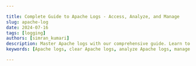 ```yaml
---

title: Complete Guide to Apache Logs - Access, Analyze, and Manage
slug: apache-log
date: 2024-07-16
tags: [logging]
authors: [simran_kumari]
description: Master Apache logs with our comprehensive guide. Learn to access, analyze, and manage Apache log files, understand logging levels, and implement advanced log management techniques.
keywords: [Apache logs, clear Apache logs, analyze Apache logs, manage Apache logs, Apache logging levels, Apache log files, access Apache logs, Apache log analysis, Apache log management, Apache error logs]

---
```


<head>
<script
    type="application/ld+json"
    dangerouslySetInnerHTML={{ __html: JSON.stringify({
  "@context": "https://schema.org",
  "@type": "TechArticle",
  "headline": "Complete Guide to Apache Logs - Access, Analyze, and Manage",
  "alternativeHeadline": "Master Apache logs with our comprehensive guide. Learn to access, analyze, and manage Apache log files, understand logging levels, and implement advanced log management techniques.",
  "author": {
    "@type": "Person",
    "name": "Simran Kumari"
  },
  "publisher": {
    "@type": "Organization",
    "name": "SigNoz",
    "logo": {
      "@type": "ImageObject",
      "url": "https://signoz.io/img/SigNozLogo-orange.svg"
    }
  },
  "datePublished": "2024-07-16T00:00:00Z",
  "dateModified": "2024-07-16T00:00:00Z",
  "mainEntityOfPage": {
    "@type": "WebPage",
    "@id": "https://signoz.io/guides/apache-log/"
  },
  "description": "Master Apache logs with our comprehensive guide. Learn to access, analyze, and manage Apache log files, understand logging levels, and implement advanced log management techniques.",
  "keywords": "Apache logs, clear Apache logs, analyze Apache logs, manage Apache logs, Apache logging levels, Apache log files, access Apache logs, Apache log analysis, Apache log management, Apache error logs",
  "articleSection": "Technology",
  "inLanguage": "en",
  "isPartOf": {
    "@type": "Blog",
    "name": "SigNoz Blog",
    "url": "https://signoz.io/blog/"
  },
  "about": [
    {
      "@type": "Thing",
      "name": "Apache Logs",
      "description": "Logs generated by the Apache HTTP Server that record various events, requests, and errors occurring on the server."
    },
    {
      "@type": "Thing",
      "name": "Log Management",
      "description": "Techniques and practices for efficiently handling log files generated by applications and systems."
    },
    {
      "@type": "Thing",
      "name": "Log Analysis",
      "description": "The process of reviewing and interpreting log files to monitor system performance and identify issues."
    }
  ],
  "mentions": [
    {
      "@type": "SoftwareApplication",
      "name": "Apache",
      "applicationCategory": "Web Server"
    },
    {
      "@type": "SoftwareApplication",
      "name": "SigNoz",
      "applicationCategory": "Observability Platform"
    }
  ],
  "mainEntity": {
    "@type": "FAQPage",
    "mainEntity": [
      {
        "@type": "Question",
        "name": "What are Apache logs?",
        "acceptedAnswer": {
          "@type": "Answer",
          "text": "Apache logs are text files generated by the Apache HTTP Server that record various events, requests, and errors occurring on the server. They provide valuable insights into server performance and user activity."
        }
      },
      {
        "@type": "Question",
        "name": "How to check access logs?",
        "acceptedAnswer": {
          "@type": "Answer",
          "text": "You can check access logs by using command-line tools such as 'cat', 'tail', or 'less' on the log file, typically located at '/var/log/apache2/access.log' or '/var/log/httpd/access_log'. For example, use 'tail -f /var/log/apache2/access.log' to view logs in real-time."
        }
      },
      {
        "@type": "Question",
        "name": "What are the two types of log files Apache keeps?",
        "acceptedAnswer": {
          "@type": "Answer",
          "text": "Apache primarily keeps two types of log files: access logs, which record all requests received by the server, and error logs, which capture issues and errors encountered during processing requests."
        }
      },
      {
        "@type": "Question",
        "name": "What are the Apache logging levels?",
        "acceptedAnswer": {
          "@type": "Answer",
          "text": "Apache logging levels indicate the severity of events logged. They range from high-severity levels like 'emerg' and 'alert' to lower-severity levels like 'info' and 'debug'."
        }
      },
      {
        "@type": "Question",
        "name": "Where are Apache logs kept?",
        "acceptedAnswer": {
          "@type": "Answer",
          "text": "Apache logs are usually stored in the '/var/log/apache2/' directory on Debian-based systems or '/var/log/httpd/' on Red Hat-based systems. The specific log file names typically include 'access.log' and 'error.log'."
        }
      }
    ]
  },
  "tutorial": {
    "@type": "HowTo",
    "name": "How to Access and Manage Apache Logs",
    "step": [
      {
        "@type": "HowToStep",
        "name": "Access Apache Logs",
        "text": "Apache logs are typically located in the /var/log/apache2/ or /var/log/httpd/ directory. You can view them using command-line tools such as 'cat', 'tail', or 'less'."
      },
      {
        "@type": "HowToStep",
        "name": "Analyze Apache Logs",
        "text": "Use log analysis tools or scripts to review and interpret Apache log entries. This helps in monitoring server performance, identifying issues, and understanding user behavior."
      },
      {
        "@type": "HowToStep",
        "name": "Manage Apache Logs",
        "text": "Implement log rotation and compression using tools like 'logrotate' to manage log file sizes and ensure efficient log management."
      },
      {
        "@type": "HowToStep",
        "name": "Configure Apache Logging",
        "text": "Modify the httpd.conf or apache2.conf file to customize log file paths and formats. Use the ErrorLog and CustomLog directives to specify log file locations and log formats."
      },
      {
        "@type": "HowToStep",
        "name": "Integrate with SigNoz",
        "text": "Set up SigNoz and configure Apache to send logs to SigNoz for centralized monitoring and advanced log analysis capabilities."
      }
    ]
  }
}) }}
  />
</head>


Apache logs are crucial for understanding and managing the behavior of your web server. They provide detailed records of server activity, capturing essential data such as client IP addresses, request methods, requested URLs, response status codes, user agents, and timestamps. This information is invaluable for troubleshooting issues, performing security analysis, and optimizing performance, making Apache logs an essential component of server management.

This guide aims to provide a thorough understanding of Apache logs, covering everything from their basic structure to advanced analysis and automation techniques using tools like SigNoz.

## Understanding Apache Logs

Understanding Apache logs is essential for effectively managing and maintaining an Apache web server. These logs provide valuable insights into server operations, performance, and security. In this section, you will dive into the world of Apache logs.

### What are Apache logs?

Apache logs are records of various events and activities that occur on an Apache web server. They capture information about requests made to the server, errors encountered, and other server operations. These logs are invaluable for system administrators and developers for monitoring server health, troubleshooting problems, and ensuring optimal performance and security.

### Types of Apache Logs

Apache logs come in different types, each serving a specific purpose. The two primary types of logs are access logs and error logs.

1. Access Logs
    - Access logs record all requests made to the server. They typically include information such as the IP address of the client, request time, requested URL, HTTP status code, and user agent.
    - Example:
        
        ```bash
        127.0.0.1 - frank [18/Jul/2024:13:55:36 -0700] "GET /apache_pb.gif HTTP/1.0" 200 2326
        ```
        
        Explanation of Components:
        
        - 127.0.0.1: The IP address of the client making the request.
        - frank: The user identifier for the client, typically provided by HTTP authentication.
        - [18/Jul/2024:13:55:36 -0700]: The date and time when the request was made, followed by the time zone offset.
        - "GET /apache_pb.gif HTTP/1.0": The request line from the client. This includes:
            - GET: The HTTP method used.
            - /apache_pb.gif: The requested URL.
            - HTTP/1.0: The HTTP protocol version used.
        - 200: The HTTP status code returned by the server, indicating the result of the request (200 means OK).
        - 2326: The size of the response in bytes, excluding headers.
2. Error Logs
    - Error logs capture issues that the server encounters while processing requests. This includes errors such as file not found, server misconfigurations, and more.
    - Example:
        
        ```bash
        [Fri Jul 14 14:32:14.873076 2024] [core:notice] [pid 1234] AH00094: Command line: '/usr/sbin/httpd -D FOREGROUND'
        ```
        
        Explanation of Components:
        
        - [Fri Jul 14 14:32:14.873076 2024]: The date and time when the error occurred, down to microseconds.
        - [core]: The module and the severity level of the message.
            - core: The module where the error or notice originated.
            - notice: The severity level of the message, indicating its importance.
        - [pid 1234]: The process ID of the server process that encountered the issue.
        - AH00094: The unique identifier for the specific error or notice.
        - Command line: '/usr/sbin/httpd -D FOREGROUND': The command line that was used to start the server.

### Common Use Cases for Log Analysis

Analyzing Apache logs is essential for various aspects of web server management. Here are some common use cases for log analysis:

1. Performance Monitoring: Analyze access logs to monitor server load, response times, and traffic patterns. This helps identify performance bottlenecks and optimize server configurations.
2. Security Auditing: Review logs to detect unauthorized access attempts, suspicious activities, and potential security breaches. Error logs, in particular, can highlight attempts to exploit server vulnerabilities.
3. Troubleshooting: Use error logs to diagnose and resolve issues such as server misconfigurations, missing files, or application errors. This aids in maintaining server reliability and uptime.
4. Traffic Analysis: Analyze access logs by analyzing user behaviour, popular pages, and traffic sources. This information can be used to improve user experience and strategic planning.

<Figure src="/img/guides/2024/07/apache-log-Untitled.webp" alt="Common use case for Apache log analysis" caption="Common use case for Apache log analysis" />

## Configuring Apache Logging

Configuring Apache logging is crucial for ensuring that log data is properly captured and stored for analysis. This section covers default log locations on different operating systems, changing the default log location, and configuring log file paths and names in the `httpd.conf` or `apache2.conf` file.

### Default Log Locations

Knowing the default log locations helps in quickly accessing the logs for initial setup and troubleshooting. The default log locations vary between operating systems.

- Linux
    - Access Logs: `/var/log/apache2/access.log` or `/var/log/httpd/access_log`
    - Error Logs: `/var/log/apache2/error.log` or `/var/log/httpd/error_log`
- Windows
    - Access Logs: `C:\Program Files\Apache Group\Apache2\logs\access.log`
    - Error Logs: `C:\Program Files\Apache Group\Apache2\logs\error.log`

### Changing the Default Apache Log Location

Changing the default log location can help organize logs better or direct them to a centralized logging system.

1. Open the Apache configuration file (typically `httpd.conf` or `apache2.conf`).
2. Locate the `CustomLog` directive for access logs and the `ErrorLog` directive for error logs.
3. Modify the file paths as needed.

Example:

```bash
ErrorLog "/path/to/new/error.log"
CustomLog "/path/to/new/access.log" common
```

- ErrorLog: This directive specifies the file path where the error logs will be written. Changing it to `"/path/to/new/error.log"` directs Apache to store error logs in the specified location.
- CustomLog: This directive specifies the file path for access logs and the log format. The `"common"` keyword indicates that the access log entries will be in the Common Log Format (CLF), a standardized format used for web server log files.

### Configuring Log File Paths and Names in `httpd.conf`

Customizing log file paths and names in the `httpd.conf` file allows for better log management and clarity.

1. Open the `httpd.conf` file in a text editor.
2. Define the log file paths and names using the `ErrorLog` and `CustomLog` directives.

Example configuration:

```bash
# Define the error log file
ErrorLog "/var/log/apache2/custom_error.log"

# Define the access log file with a custom log format
LogFormat "%h %l %u %t \"%r\" %>s %b" custom
CustomLog "/var/log/apache2/custom_access.log" custom
```

ErrorLog "/var/log/apache2/custom_error.log"

- ErrorLog: This directive specifies where the server should write error logs.
- "/var/log/apache2/custom_error.log": This path sets a custom location and name for the error log file. By specifying this path, the error logs will be written to `/var/log/apache2/custom_error.log`.

LogFormat "%h %l %u %t "%r" %>s %b" custom

- LogFormat: This directive defines the format of log entries.
- "%h %l %u %t "%r" %>s %b": This format string specifies what data to include in the log entries.
    - %h: Remote host (IP address)
    - %l: Remote logname (usually)``
    - %u: Remote user (if authenticated)
    - %t: Time the request was received
    - "%r": The request line from the client (e.g., `GET / HTTP/1.0`)
    - %>s: Status code sent to the client
    - %b: Size of the response in bytes, excluding HTTP headers
- custom: This keyword assigns a name to this custom log format, which can be referenced later.

CustomLog "/var/log/apache2/custom_access.log" custom

- CustomLog: This directive specifies where the server should write access logs and what format to use.
- "/var/log/apache2/custom_access.log": This path sets a custom location and name for the access log file. By specifying this path, the access logs will be written to `/var/log/apache2/custom_access.log`.
- custom: This references the custom log format defined earlier.

### Using Piped Logs

Piped logs provide a powerful way to manage log data by directing log entries through an external program, allowing for real-time processing and more flexible handling of log files.

Piped logs use an external program to handle log entries. This is useful for advanced logging requirements, such as real-time log analysis or integration with centralized logging systems.

To configure piped logs, use the pipe symbol (`|`) followed by the path to the external program in the `ErrorLog` and `CustomLog` directives.

Example configuration:

```bash
# Define piped error log
ErrorLog "|/usr/bin/rotatelogs /var/log/apache2/error_log.%Y-%m-%d 86400"

# Define piped access log with a custom log format
CustomLog "|/usr/bin/rotatelogs /var/log/apache2/access_log.%Y-%m-%d 86400" custom
```

- ErrorLog "|/usr/bin/rotatelogs /var/log/apache2/error_log.%Y-%m-%d 86400"
    - This configuration uses `rotatelogs`, a utility that manages log file rotation.
    - "|/usr/bin/rotatelogs": The pipe symbol (`|`) directs the log output to the `rotatelogs` program.
    - "/var/log/apache2/error_log.%Y-%m-%d": The log file name pattern includes the date, creating a new log file daily.
    - 86400: The time in seconds (86400 seconds = 24 hours) to rotate the log file.
- CustomLog "|/usr/bin/rotatelogs /var/log/apache2/access_log.%Y-%m-%d 86400" custom
    - This configuration similarly uses `rotatelogs` for the access log.
    - "|/usr/bin/rotatelogs": The pipe symbol (`|`) directs the log output to the `rotatelogs` program.
    - "/var/log/apache2/access_log.%Y-%m-%d": The log file name pattern includes the date, creating a new log file daily.
    - custom: This references the previously defined custom log format.

### Log rotation and management with `logrotate`

To ensure Apache logs do not consume excessive disk space, integrating `logrotate` is essential. This utility automates the rotation, compression, and removal of old log files. Proper configuration of `logrotate` helps maintain manageable log file sizes while preserving necessary data for analysis and troubleshooting.

### Configuring `logrotate` for Apache Logs:

1. Install `logrotate`: Ensure `logrotate` is installed on your system. It is typically pre-installed on most Linux distributions. If not, you can install it using the package manager:
    
    ```bash
    sudo yum install logrotate
    ```
    
2. Create a Logrotate Configuration File: Create a configuration file `/etc/logrotate/httpd` for Apache logs. This file will define how and when logs are rotated.
    
    Example Configuration:
    
    ```
    /var/log/httpd/*.log {
        daily
        rotate 7
        compress
        delaycompress
        missingok
        notifempty
        create 0640 root adm
        sharedscripts
        postrotate
            /etc/init.d/httpd reload > /dev/null
        endscript
    }
    ```
    
    - Explanation of Configuration Options:
        - /var/log/httpd/*.log: Specifies the log files to be rotated.
        - daily: Rotates the logs daily.
        - rotate 7: Keeps seven days’ worth of old log files before deleting them.
        - compress: Compresses the rotated log files to save space.
        - delaycompress: Delays compression of the log file until the next rotation cycle.
        - missingok: Ignores the error if the log file is missing.
        - notifempty: Does not rotate the log file if it is empty.
        - create 0640 root adm: Sets permissions for the new log file and specifies the owner and group.
        - sharedscripts: Ensures that the postrotate script is run only once, even if multiple log files are rotated.
        - postrotate/endscript: Defines a script to be run after log rotation. In this case, it reloads the Apache server to ensure it starts writing to the new log file.
3. Test the Configuration: You can manually test your `logrotate` configuration to ensure it works as expected.
    
    ```bash
    sudo logrotate -d /etc/logrotate.d/httpd
    ```
    

Note: You will have to replace the occurrences of `httpd` with `apache2`based on your system. 

By implementing `logrotate` with the appropriate configuration, you can ensure efficient log management in Apache environments, preventing log files from consuming excessive disk space and maintaining the server’s performance and stability.

## Apache Log Formats

Understanding Apache log formats is essential for effective log analysis and monitoring. Different formats capture various levels of detail about web server activity. Below are the main log formats used by Apache.

### Common Log Format (CLF)

The Common Log Format is a standardized format that provides essential information about each request. It includes:

- Format: `%h %l %u %t \"%r\" %>s %b`
    - `%h`: Remote host (IP address)
    - `%l`: Remote logname (usually)``
    - `%u`: Remote user (authenticated user)
    - `%t`: Time the request was received
    - `%r`: Request line from the client (method, resource, protocol)
    - `%>s`: Status code sent to the client
    - `%b`: Size of the object sent to the client (excluding headers)
- Example:
    
    ```bash
    127.0.0.1 - - [14/Jul/2024:12:34:56 +0000] "GET /index.html HTTP/1.1" 200 1043
    ```
    

<Figure src="/img/guides/2024/07/apache-log-napkin-selection_(2).webp" alt="common log format" caption="Common Log Format" />

### Combined Log Format

The Combined Log Format (CLF) builds on the Common Log Format to give you a richer view of your web traffic. It includes not only the basic details of each request but also the referrer and user agent, providing a more comprehensive understanding of your users and their behaviors.

### Understanding the Combined Log Format:

Imagine you run a popular online store. You want to know not just how many people visit your site, but also where they come from and what devices they use. The Combined Log Format can help you answer these questions.

- Referrer Insight: The referrer field tells you which page a visitor was on before they arrived at your site. This can help you identify which external links or marketing campaigns are driving traffic to your store.
- User Agent Details: The user agent string reveals information about the visitor's browser and operating system. Knowing this helps you optimize your site for the most popular devices and troubleshoot compatibility issues
- Format: `%h %l %u %t \"%r\" %>s %b \"%{Referer}i\" \"%{User-Agent}i\"`
    - `%h`, `%l`, `%u`, `%t`, `%r`, `%>s`, `%b`: Same as in CLF
    - `%{Referer}i`: Referrer URL
    - `%{User-Agent}i`: User agent string
- Example:
    
    ```bash
    127.0.0.1 - - [14/Jul/2024:12:34:56 +0000] "GET /index.html HTTP/1.1" 200 1043 "http://example.com" "Mozilla/5.0"
    ```
    

Real-Life Example:

Let’s say you see the following log entry:

```bash
127.0.0.1 - frank [18/Jul/2024:13:55:36 -0700] "GET /product/123 HTTP/1.1" 200 2326 "http://example.com/promo" "Mozilla/5.0 (Windows NT 10.0; Win64; x64) AppleWebKit/537.36 (KHTML, like Gecko) Chrome/91.0.4472.124 Safari/537.36"
```

From this single line, you can glean a wealth of information:

- Visitor Identity: The request came from a user identified as 'frank' at IP address `127.0.0.1`.
- Timing: The request was made on July 18, 2024, at 1:55 PM.
- Action: Frank requested the product page for item 123.
- Outcome: The server successfully delivered the page (status code 200) with a size of 2326 bytes.
- Origin: Frank arrived from a promotional page (`http://example.com/promo`).
- Device: He used a Chrome browser on a Windows 10 machine.

With this information, you can:

- Track the effectiveness of your promotions.
- See which products are getting the most views.
- Ensure your site performs well on popular browsers and devices.

### Custom Log Formats

Custom log formats allow you to tailor the information logged to meet your specific needs. This flexibility is invaluable for fine-tuning your analysis and gaining insights that matter most to your business.

### Tailored Logging:

Imagine you're running a tech blog and want to track not just the traffic but also the search terms visitors use to find your articles. By customizing your log format, you can capture this specific data.

- Example: You might define a custom log format that includes the search term as a custom field. This could look like:
    
    ```bash
    "%h %t \"%r\" %>s %b \"%{User-Agent}i\" \"%{Search-Term}i\""
    ```
    
- Real-Life Scenario:
    
    ```arduino
    192.168.1.1 [18/Jul/2024:14:00:00 -0700] "GET /article/seo-tips HTTP/1.1" 200 5120 "Mozilla/5.0
    ```
    

By leveraging custom log formats, you can transform raw server data into actionable insights, making your web analytics as detailed and relevant as you need them to be.

## Analyzing Apache Access Logs

Analyzing Apache access logs is essential for understanding web server activity and user interactions. This section outlines the structure of access logs and key fields that provide valuable insights.

### Structure of Access Logs

Apache access logs are structured as a series of plain text entries, with each line representing an individual request to the server. The logs follow a predefined format (e.g., Common or Combined Log Format) that makes it easy to parse and analyze.

Sample Log Entry:

```bash
127.0.0.1 - - [14/Jul/2024:12:34:56 +0000] "GET /index.html HTTP/1.1" 200 1043 "http://example.com" "Mozilla/5.0"
```

### Key Fields and Their Meanings

| Field | Example | Meaning |
| --- | --- | --- |
| IP Address | 127.0.0.1 | Identifies the client making the request. |
| Request Method | GET | Type of HTTP request (e.g., GET, POST). |
| Requested URL | /index.html | Resource being requested from the server. |
| HTTP Version | HTTP/1.1 | Version of the HTTP protocol used. |
| Status Code | 200 | Response status indicating success (200 OK). |
| Response Size | 1043 | Size of the response in bytes (excluding headers). |
| User-Agent | "Mozilla/5.0" | Information about the client's browser/application. |
| Referrer | "http://example.com" | Previous page that linked to the requested resource. |

## Analyzing Apache Error Logs

Analyzing Apache error logs is vital for diagnosing server issues and ensuring smooth operation. This section outlines the structure of error logs and common error messages.

### Structure of Error Logs

Apache error logs contain entries that record server errors and issues encountered during request processing. Each entry typically includes a timestamp, log level, message, and the file or resource associated with the error.

Sample Log Entry:

```bash
[Wed Jul 14 12:34:56.123456 2024] [error] [client 127.0.0.1] File does not exist: /var/www/html/missing.html
```

### Common Error Messages and Their Interpretations

| Error Message | Example | Interpretation |
| --- | --- | --- |
| File Does Not Exist | File does not exist: /var/www/html/missing.html | The requested file was not found on the server. |
| Permission Denied | Permission denied: /var/www/html/protected.html | The server does not have permission to access the file. |
| Internal Server Error | Internal Server Error: /index.php | A general error occurred; check the application for issues. |
| Script Not Found | script not found or unable to stat: /cgi-bin/script.cgi | The specified CGI script is missing or not executable. |
| Maximum File Size Exceeded | client exceeded max request body size: /upload | The client uploaded a file that exceeds the server's maximum allowed size. |
| Connection Timeout | Connection timed out: /path/to/resource | The server took too long to respond to the request. |

By understanding these error messages, administrators can quickly diagnose issues and take appropriate actions to resolve them, ensuring the server operates efficiently.

### Tip

CGI stands for Common Gateway Interface. It is a standard protocol used to interface external applications with web servers. CGI scripts are programs that run on a web server and generate web content dynamically. When a web server receives a request for a CGI script, it executes the script and sends the output back to the client.

## Practical Applications

Analyzing Apache logs provides valuable insights that can significantly enhance server management and website performance. Here are some key practical applications:

- Monitoring Web Traffic and User Behavior:  By analyzing access logs, administrators can track user interactions, popular pages, and traffic patterns. This information helps in understanding user behavior, optimizing content delivery, and making informed decisions about website changes.
- Identifying and Mitigating Security Threats: Error logs and access logs are crucial for identifying potential security threats. By monitoring for unusual patterns, such as repeated failed login attempts or access to non-existent pages, administrators can detect and respond to attacks like brute force or SQL injection attempts.
- Performance Optimization Through Log Analysis: Log analysis allows for performance monitoring by identifying slow requests, high error rates, or resource-intensive pages. This information can guide optimization efforts, such as caching strategies, code improvements, or server configuration adjustments, leading to a more efficient and responsive web application.

<Figure src="/img/guides/2024/07/apache-log-napkin-selection_(1).webp" alt="Practical applications of Analyzing Apache logs" caption="Practical applications of Analyzing Apache logs" />

Practical applications of Analyzing Apache logs

## Monitoring Apache Logs with SigNoz

Monitoring Apache logs is vital for ensuring the optimal performance and security of your web server. Apache logs provide insights into server activities, access requests, and potential issues that could affect user experience or indicate security threats.

SigNoz enhances Apache log monitoring by offering real-time visibility, advanced querying, and alerting capabilities. This integration allows administrators to quickly identify and respond to anomalies, track performance metrics, and maintain comprehensive observability over their web server operations. SigNoz's centralized logging system simplifies the monitoring process, making it easier to correlate logs from Apache with other system logs for a holistic view of your infrastructure.

Compared to other tools, SigNoz stands out as an open-source platform, offering flexibility, comprehensive observability with metrics and tracing, and an intuitive interface that facilitates ease of use. It is cost-effective and supported by an active community, making it a reliable choice for effective log management and system monitoring.

To set up monitoring for Apache logs in SigNoz, follow these steps:

### Prerequisites

- Ensure you have a SigNoz account. Sign up [here](https://signoz.io/teams/).
- Root or sudo access to the server.

To send Apache logs to SigNoz, you'll need to follow these steps. The process involves setting up Apache to generate logs, installing and configuring the OpenTelemetry Collector to send logs to SigNoz, and ensuring that everything is working correctly.

### Step 1: Set Up Apache to Generate Logs

- First, install the Apache server if it is not already installed using the command:

```bash
yum install httpd -y
```

<Figure src="/img/guides/2024/07/apache-log-Untitled%201.webp" alt="Installing Apache server" caption="Installing Apache server" />

- Start and enable the Apache service by running the command:

```bash
systemctl start httpd
systemctl enable httpd
systemctl status httpd
```

<Figure src="/img/guides/2024/07/apache-log-Untitled%202.webp" alt="Starting and enabling Apache server" caption="Starting and enabling Apache server" />

- Access Log Configuration:
    - By default, Apache logs access information to `/var/log/httpd/access_log`.
    - Ensure that the `CustomLog` directive is enabled in your Apache configuration file (usually found at `/etc/httpd/conf/httpd.conf`):
        
        ```
        CustomLog logs/access_log combined
        ```
        

<Figure src="/img/guides/2024/07/apache-log-Untitled%203.webp" alt="CustomLog directive in Apache Configuration File" caption="CustomLog directive in Apache Configuration File" /> 

- Error Log Configuration:
    - Apache logs error information to `/var/log/httpd/error_log`.
    - Ensure that the `ErrorLog` directive is enabled in your Apache configuration file (found at `/etc/httpd/conf/httpd.conf`)
        
        ```
        ErrorLog logs/error_log
        ```
        

<Figure src="/img/guides/2024/07/apache-log-Untitled%204.webp" alt="ErrorLog Configuration in Apache Configuration File" caption="ErrorLog Configuration in Apache Configuration File" />

### Step 2: Install and Configure OpenTelemetry Collector

Install the OpenTelemetry Collector on your EC2 instance.

1. Update Packages:
    
    ```
    sudo yum update -y
    ```
    

<Figure src="/img/guides/2024/07/apache-log-Untitled%205.webp" alt="Updating packages" caption="Updating packages" />

1. Download and Install OpenTelemetry Collector:
    - Ensure you have the OpenTelemetry Collector installed on your system. If not, install it using the following commands:
        
        ```bash
        wget https://github.com/open-telemetry/opentelemetry-collector-releases/releases/download/v0.88.0/otelcol-contrib_0.88.0_linux_amd64.tar.gz
        mkdir otelcol-contrib && tar xvzf otelcol-contrib_0.88.0_linux_amd64.tar.gz -C otelcol-contrib
        ```
        
    
    <Figure src="/img/guides/2024/07/apache-log-Untitled%206.webp" alt="Installing OpenTelemetry collector" caption="Installing OpenTelemetry collector" />
    
    *Installing OpenTelemetry collector*
    
    Note: Ensure you have the latest version of the OpenTelemetry Collector. The commands above use version 0.88.0, which is the latest at the time of writing. To verify and download the most current version, visit the <a href="https://github.com/open-telemetry/opentelemetry-collector-releases" rel="noopener noreferrer nofollow" target="_blank">OpenTelemetry Collector Releases</a> page.
    
2. Create Configuration File:
    - Create the OpenTelemetry configuration file, `config.yaml` in the folder otelcol-contrib with the below content in it.

```yaml
receivers:
  otlp:
    protocols:
      grpc:
        endpoint: 0.0.0.0:4317
      http:
        endpoint: 0.0.0.0:4318
  hostmetrics:
    collection_interval: 60s
    scrapers:
      cpu: {}
      disk: {}
      load: {}
      filesystem: {}
      memory: {}
      network: {}
      paging: {}
      process:
        mute_process_name_error: true
        mute_process_exe_error: true
        mute_process_io_error: true
      processes: {}
  prometheus:
    config:
      global:
        scrape_interval: 60s
      scrape_configs:
        - job_name: otel-collector-binary
          static_configs:
            - targets:
              # - localhost:8888
  filelog:
    include: 
	    - /var/log/httpd/access_log
	    - /var/log/httpd/error_log
    start_at: end

processors:
  batch:
    send_batch_size: 1000
    timeout: 10s
  resourcedetection:
    detectors: [env, system]
    timeout: 2s
    system:
      hostname_sources: [os]

extensions:
  health_check: 
    endpoint: "0.0.0.0:13134"
  zpages:
    endpoint: "127.0.0.1:55680"

exporters:
  otlp:
    endpoint: <cloud endpoint goes here>
    tls:
      insecure: false
    headers:
      "signoz-access-token": <access token goes here>

service:
  telemetry:
    metrics:
      address: 0.0.0.0:8888  # Metrics telemetry address
  extensions: [health_check, zpages]
  pipelines:
    metrics:
      receivers: [otlp]
      processors: [batch]
      exporters: [otlp]
    metrics/internal:
      receivers: [prometheus, hostmetrics]  # Ensure receivers are defined
      processors: [resourcedetection, batch]
      exporters: [otlp]
    traces:
      receivers: [otlp]
      processors: [batch]
      exporters: [otlp]
    logs:
      receivers: [otlp, filelog]  # Include filelog receiver here
      processors: [batch]
      exporters: [otlp]
```

Replace the endpoint and access token value with the actual OTLP endpoint and token provided by SigNoz.

- To run otel-collector, run the following command inside the `otelcol-contrib` directory:
    
    ```bash
    ./otelcol-contrib --config ./config.yaml &> otelcol-output.log & echo "$!" > otel-pid
    ```
    

<Figure src="/img/guides/2024/07/apache-log-Untitled%207.webp" alt="Running Otel-collector" caption="Running Otel-collector" />

### Step 3: Testing Apache Logs on SigNoz

1. Generate Traffic to Apache Server

- Use the `curl` command to generate multiple requests to your Apache server.

```
for i in {1..10}; do curl http://localhost/; done
```

<Figure src="/img/guides/2024/07/apache-log-Untitled%208.webp" alt="Sending GET requests to Apache server" caption="Sending GET requests to Apache server" /> 

- Replace `localhost` with your server's IP address or domain name if you are testing from a different machine.
- Generate different types of HTTP requests to test various logging scenarios.

```
curl -X GET http://localhost/
curl -X POST http://localhost/
curl -X PUT http://localhost/
curl -X DELETE http://localhost/
```

<Figure src="/img/guides/2024/07/apache-log-Untitled%209.webp" alt="Sending POST requests to Apache server" caption="Sending POST requests to Apache server" /> 

<Figure src="/img/guides/2024/07/apache-log-Untitled%2010.webp" alt="Sending PUT requests to Apache server" caption="Sending PUT requests to Apache server" /> 

<Figure src="/img/guides/2024/07/apache-log-Untitled%2011.webp" alt="Sending DELETE requests to Apache server" caption="Sending DELETE requests to Apache server" /> 

2. Verify Logs in Apache

- Verify that the requests are being logged in the `access_log` file.

```
sudo tail -f /var/log/httpd/access_log
```

<Figure src="/img/guides/2024/07/apache-log-01e06ec6-e80a-4add-b463-5051fd10c75c.webp" alt="Verifying access logs in Apache" caption="Verifying access logs in Apache" />

You should see entries corresponding to the requests you generated.

- Similarly, verify that any errors (if any) are being logged in the `error_log` file.

```
sudo tail -f /var/log/httpd/error_log
```

<Figure src="/img/guides/2024/07/apache-log-Untitled%2012.webp" alt="Verifying Error logs in Apache" caption="Verifying Error logs in Apache" />

3. Verify Logs in SigNoz

- Log in to your SigNoz cloud and navigate to the logs section.
- Verify that you can see the Apache access and error logs in the SigNoz dashboard.

<Figure src="/img/guides/2024/07/apache-log-Untitled%2013.webp" alt="Visualizing and monitoring Apache logs in Signoz Dashboard" caption="Visualizing and monitoring Apache logs in Signoz Dashboard" /> 

- Use the search and filter options to find specific log entries related to the requests you generated.

<Figure src="/img/guides/2024/07/apache-log-Untitled%2014.webp" alt="Filtering Apache logs based on log file name" caption="Filtering Apache logs based on log file name" />

## Conclusion

This guide outlines the significance of monitoring Apache logs to maintain optimal server performance and security.

Some key takeaways include:

- Apache logs are vital in tracking server activity, with access logs detailing client requests and error logs capturing server issues.
- The two primary types of Apache logs are access logs, which record client requests and server responses, and error logs, which capture server issues and errors encountered during processing.
- Proper configuration of log paths and formats in the `httpd.conf` file is essential for effective log management and analysis.
- Analyzing Apache logs aids in performance monitoring, security auditing, troubleshooting, and understanding user behavior through traffic insights.
- Integrating Apache logs with SigNoz provides real-time visibility, advanced querying, and alerting capabilities, making log management more efficient.

## FAQs

### What are Apache logs?

Apache logs are text files generated by the Apache HTTP Server that record various events, requests, and errors occurring on the server. They provide valuable insights into server performance and user activity.

### What is Apache log viewer analysis?

Apache log viewer analysis involves examining the entries in Apache log files to understand server performance, troubleshoot issues, and monitor user behavior. This can be done using various tools or scripts that parse and visualize log data.

### How to check access logs?

You can check access logs by using command-line tools such as `cat`, `tail`, or `less` on the log file, typically located at `/var/log/apache2/access.log` or `/var/log/httpd/access_log`. For example, use `tail -f /var/log/apache2/access.log` to view logs in real-time.

### What is the referrer Apache log?

The referrer Apache log refers to the URL of the webpage that directed a user to the requested resource. It is logged in the access log and helps track user navigation and traffic sources.

### Where are Apache logs kept?

Apache logs are usually stored in the `/var/log/apache2/` directory on Debian-based systems or `/var/log/httpd/` on Red Hat-based systems. The specific log file names typically include `access.log` and `error.log`.

### What is Apache and why is it used?

Apache is an open-source web server software that serves web content over the internet. It is widely used for hosting websites and applications due to its flexibility, reliability, and robust community support.

### How do I open Apache logs?

You can open Apache logs using text editors or command-line tools. For example, use `nano /var/log/apache2/access.log` to edit with Nano, or `tail -f /var/log/apache2/error.log` to view logs in real-time.

### What are the two types of log files Apache keeps?

Apache primarily keeps two types of log files: access logs, which record all requests received by the server, and error logs, which capture issues and errors encountered during processing requests.

### What are the Apache LogLevel values?

Apache LogLevel values determine the verbosity of logged messages. Common LogLevel values include `emerg`, `alert`, `crit`, `error`, `warn`, `notice`, `info`, and `debug`.

### Where is Apache_Log_Dir?

The `Apache_Log_Dir` is usually set in the Apache configuration file (`httpd.conf` or `apache2.conf`) and typically points to the directory where log files are stored, commonly `/var/log/apache2/` or `/var/log/httpd/`.

### What are user logs?

User logs refer to entries in the access log that detail individual user requests to the server, including the requested URL, timestamp, response status, and user agent information.

### What is a server log?

A server log is a record of events and transactions processed by a server. It provides insights into server operations, user activity, and system performance.

### What is the purpose of server logs?

The purpose of server logs is to monitor server activity, diagnose issues, analyze traffic patterns, enhance security, and provide a historical record of server operations.

### What are the Apache logging levels?

Apache logging levels indicate the severity of events logged. They range from high-severity levels like `emerg` and `alert` to lower-severity levels like `info` and `debug`.

### Are Apache logs owned by root?

Yes, Apache logs are typically owned by the root user or the Apache user (such as `www-data` or `apache`), depending on the server configuration. This ensures proper permissions and security for log file access.

## Resources

- [Log Management using SigNoz](https://signoz.io/docs/userguide/logs/)
- [Collecting Logs from Files and Monitoring using SigNoz](https://signoz.io/docs/userguide/collect_logs_from_file/)
